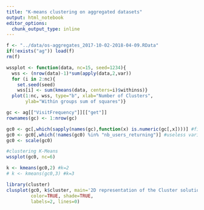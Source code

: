 ```yaml
---
title: "K-means clustering on aggregated datasets"
output: html_notebook
editor_options: 
  chunk_output_type: inline
---
```


```r
f <- "../data/os-aggregates_2017-10-02-2018-04-09.RData"
if(!exists("ag")) load(f)
rm(f)
```
```r
wssplot <- function(data, nc=15, seed=1234){
  wss <- (nrow(data)-1)*sum(apply(data,2,var))
  for (i in 2:nc){
    set.seed(seed)
    wss[i] <- sum(kmeans(data, centers=i)$withinss)}
  plot(1:nc, wss, type="b", xlab="Number of Clusters",
       ylab="Within groups sum of squares")}
```

```r
gc <- ag[["VisitFrequency"]][["get"]]
rownames(gc) <- 1:nrow(gc)

gc0 <- gc[,which(sapply(names(gc),function(x) is.numeric(gc[,x])))] #filter on numeric variables
gc0 <- gc0[,which(!names(gc0) %in% "nb_users_returning")] #useless variable
gc0 <- scale(gc0)

```

```r
#clustering K-Means
wssplot(gc0, nc=6)
```

```r
k <- kmeans(gc0,2) #k=2
# k <- kmeans(gc0,3) #k=3
```

```r
library(cluster)
clusplot(gc0, k$cluster, main='2D representation of the Cluster solution',
         color=TRUE, shade=TRUE,
         labels=2, lines=0)
```

